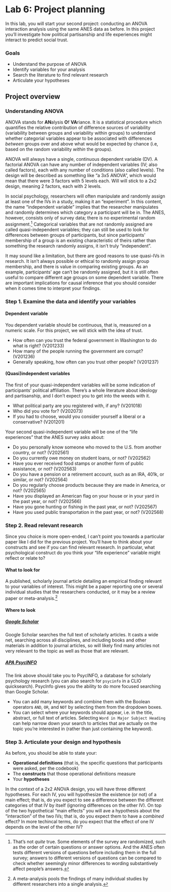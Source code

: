 # Lab 6: Project planning {.unnumbered}

In this lab, you will start your second project: conducting an ANOVA interaction analysis using the same ANES data as before. In this project you'll investigate how political partisanship and life experiences might interact to predict social trust.


### Goals

- Understand the purpose of ANOVA
- Identify variables for your analysis
- Search the literature to find relevant research
- Articulate your hypotheses


## Project overview

### Understanding ANOVA

ANOVA stands for <b>AN</b>alysis <b>O</b>f <b>VA</b>riance. It is a statistical procedure which quantifies the relative contribution of difference sources of variability (variability between groups and variability within groups) to understand whether categorial variables appear to be associated with differences *between* groups over and above what would be expected by chance (i.e, based on the random variability *within* the groups).

ANOVA will always have a single, continuous dependent variable (DV). A factorial ANOVA can have any number of independent variables (IV; also called factors), each with any number of conditions (also called levels). The design will be described as something like "a 3x5 ANOVA", which would mean that there were 3 factors with 5 levels each. Will will stick to a 2x2 design, meaning 2 factors, each with 2 levels.

In social psychology, researchers will often manipulate and randomly assign at least one of the IVs in a study, making it an "experiment". 
In this content, the name "independent variable" implies that the researcher manipulates and randomly determines which category a participant will be in. The ANES, however, consists only of survey data; there is no experimental random assignment.[^random-note] Categorical variables that are not randomly assigned are called quasi-independent variables; they can still be used to look for differences between groups of participants, but since participants' membership of a group is an existing characteristic of theirs rather than something the research randomly assigns, it isn't truly "independent". 

It may sound like a limitation, but there are good reasons to use quasi-IVs in research. It isn't always possible or ethical to randomly assign group membership, and there is value in comparing existing groups. As an example, participants' age can't be randomly assigned, but it is still often useful to compare different age groups on some dependent variable. There are important implications for causal inference that you should consider when it comes time to interpret your findings.




### Step 1. Examine the data and identify your variables

#### Dependent variable

You dependent variable should be continuous, that is, measured on a numeric scale. For this project, we will stick with the idea of trust. 

- How often can you trust the federal government in Washington to do what is right? (V201233)
- How many of the people running the government are corrupt? (V201236)
- Generally speaking, how often can you trust other people? (V201237)


#### (Quasi)independent variables

The first of your quasi-independent variables will be some indication of participants' political affiliation. There's a whole literature about ideology and partisanship, and I don't expect you to get into the weeds with it. 

- What political party are you registered with, if any? (V201018)
- Who did you vote for? (V202073)
- If you had to choose, would you consider yourself a liberal or a
conservative? (V201201)

<!-- - Racial identity -->
<!-- - Gender identity -->
<!-- - Partisanship (stated; vote) -->
<!-- - Income -->
<!-- - Age -->
<!-- - Media -->
<!-- - Personal (in)security -->

Your second quasi-independent variable will be one of the "life experiences" that the ANES survey asks about:

  - Do you personally know someone who moved to the U.S. from another country, or not? (V202561)
  - Do you currently owe money on student loans, or not? (V202562)
  - Have you ever received food stamps or another form of public assistance, or not? (V202563)
  - Do you have a pension or a retirement account, such as an IRA, 401k, or similar, or not? (V202564)
  - Do you regularly choose products because they are made in America, or not? (V202565)
  - Have you displayed an American flag on your house or in your yard in the past year, or not? (V202566)
  - Have you gone hunting or fishing in the past year, or not? (V202567)
  - Have you used public transportation in the past year, or not? (V202568)
  <!-- - Have you ever been bitten by a shark, or not? (V202569) -->


### Step 2. Read relevant research

Since you choice is more open-ended, I can't point you towards a particular paper like I did for the previous project. You'll have to think about your constructs and see if you can find relevant research. In particular, what psychological construct do you think your "life experience" variable might reflect or relate to?

#### What to look for

A published, scholarly journal article detailing an empirical finding relevant to your variables of interest. This might be a paper reporting one or several individual studies that the researchers conducted, or it may be a review paper or meta-analysis.^[A meta-analysis pools the findings of many individual studies by different researchers into a single analysis.]

#### Where to look

##### [Google Scholar](https://scholar.google.com)

Google Scholar searches the full text of scholarly articles. It casts a wide net, searching across all disciplines, and including books and other materials in addition to journal articles, so will likely find many articles not very relevant to the topic as well as those that are relevant.

##### [APA PsycINFO](http://www.columbia.edu/cgi-bin/cul/resolve?ALD2284)

The link above should take you to PsycINFO, a database for scholarly psychology research (you can also search for `psycinfo` in a CLIO quicksearch). PsycInfo gives you the ability to do more focused searching than Google Scholar.

-   You can add many keywords and combine them with the Boolean operators `AND`, `OR`, and `NOT` by selecting them from the dropdown boxes.
-   You can select where your keywords should appear, i.e. in the title, abstract, or full text of articles. Selecting `Word in Major Subject Heading` can help narrow down your search to articles that are actually on the topic you're interested in (rather than just containing the keyword).



### Step 3. Articulate your design and hypothesis

As before, you should be able to state your:

- __Operational definitions__ (that is, the specific questions that participants were asked, per the codebook)
- The __constructs__ that those operational definitions measure
- Your __hypotheses__

In the context of a 2x2 ANOVA design, you will have three different hypotheses. For each IV, you will hypothesize the existence (or not) of a main effect; that is, do you expect to see a difference between the different categories of that IV by itself (ignoring differences on the other IV). On top of the two hypothetical "main effects" you will ave a hypothesis about the "interaction" of the two IVs; that is, do you expect them to have a *combined* effect? In more techincal terms, do you expect that the effect of one IV depends on the level of the other IV?


[^random-note]: That's not *quite* true. Some elements of the survey are randomized, such as the order of certain questions or answer options. And the ANES often tests different versions of questions before including them in the full survey; answers to different versions of questions can be compared to check whether seemingly minor differences to wording substantively affect people's answers.
